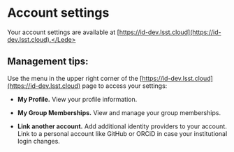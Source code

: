 # Account settings

<Lede>Your account settings are available at [https://id-dev.lsst.cloud](https://id-dev.lsst.cloud).</Lede>

## Management tips:

Use the menu in the upper right corner of the [https://id-dev.lsst.cloud](https://id-dev.lsst.cloud) page to access your settings:

- **My Profile.** View your profile information.

- **My Group Memberships.** View and manage your group memberships.

- **Link another account.** Add additional identity providers to your account. Link to a personal account like GitHub or ORCiD in case your institutional login changes.

